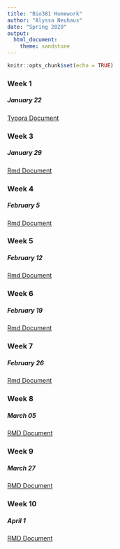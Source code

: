 ```yaml
---
title: "Bio381 Homework"
author: "Alyssa Neuhaus"
date: "Spring 2020"
output: 
  html_document: 
    theme: sandstone
---
```


```r
knitr::opts_chunk$set(echo = TRUE)
```
### Week 1 
##### January 22
[Typora Document](Homework01.html)

### Week 3 
##### January 29
[Rmd Document](hw3.html) 

### Week 4
##### February 5
[Rmd Document](Homework04.html)

### Week 5
##### February 12
[Rmd Document](Homework05.html) 

### Week 6
##### February 19
[Rmd Document](Homework06.html) 

### Week 7
##### February 26
[Rmd Document](HW07.html)

### Week 8 
##### March 05
[RMD Document](Homework08.html) 

### Week 9 
##### March 27
[RMD Document](Homework09.html)

### Week 10
##### April 1
[RMD Document](Homework10.html)








